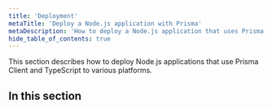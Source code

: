 ```yaml
---
title: 'Deployment'
metaTitle: 'Deploy a Node.js application with Prisma'
metaDescription: 'How to deploy a Node.js application that uses Prisma Client and TypeScript to various cloud platforms.'
hide_table_of_contents: true
---
```


<TopBlock>

This section describes how to deploy Node.js applications that use Prisma Client and TypeScript to various platforms.

</TopBlock>

## In this section

<Subsections depth="3" />
